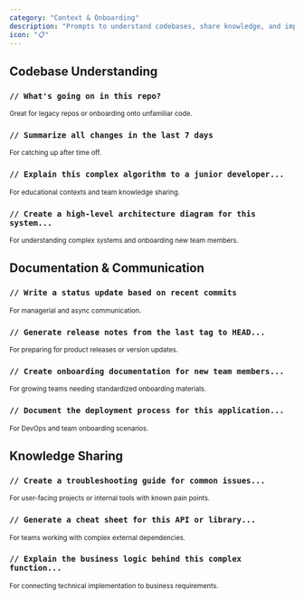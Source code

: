 ```yaml
---
category: "Context & Onboarding"
description: "Prompts to understand codebases, share knowledge, and improve team collaboration."
icon: "📋"
---
```


## Codebase Understanding
### `// What's going on in this repo?`
<sub>Great for legacy repos or onboarding onto unfamiliar code.</sub>
### `// Summarize all changes in the last 7 days`
<sub>For catching up after time off.</sub>
### `// Explain this complex algorithm to a junior developer...`
<sub>For educational contexts and team knowledge sharing.</sub>
### `// Create a high-level architecture diagram for this system...`
<sub>For understanding complex systems and onboarding new team members.</sub>

## Documentation & Communication
### `// Write a status update based on recent commits`
<sub>For managerial and async communication.</sub>
### `// Generate release notes from the last tag to HEAD...`
<sub>For preparing for product releases or version updates.</sub>
### `// Create onboarding documentation for new team members...`
<sub>For growing teams needing standardized onboarding materials.</sub>
### `// Document the deployment process for this application...`
<sub>For DevOps and team onboarding scenarios.</sub>

## Knowledge Sharing
### `// Create a troubleshooting guide for common issues...`
<sub>For user-facing projects or internal tools with known pain points.</sub>
### `// Generate a cheat sheet for this API or library...`
<sub>For teams working with complex external dependencies.</sub>
### `// Explain the business logic behind this complex function...`
<sub>For connecting technical implementation to business requirements.</sub>
